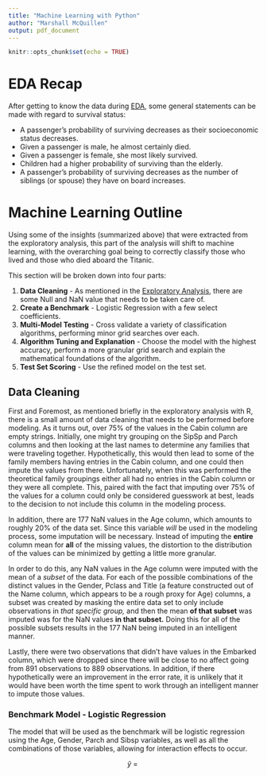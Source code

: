 ```yaml
---
title: "Machine Learning with Python"
author: "Marshall McQuillen"
output: pdf_document
---
```


```r
knitr::opts_chunk$set(echo = TRUE)
```

# EDA Recap

After getting to know the data during [EDA](eda_with_R.pdf), some general statements can be made with regard to survival status:

* A passenger's probability of surviving decreases as their socioeconomic status decreases.
* Given a passenger is male, he almost certainly died.
* Given a passenger is female, she most likely survived.
* Children had a higher probability of surviving than the elderly.
* A passenger's probability of surviving decreases as the number of siblings (or spouse) they have on board increases.

# Machine Learning Outline

Using some of the insights (summarized above) that were extracted from the exploratory analysis, this part of the analysis will shift to machine learning, with the overarching goal being to correctly classify those who lived and those who died aboard the Titanic.

This section will be broken down into four parts:

1. **Data Cleaning** - As mentioned in the [Exploratory Analysis](eda_with_R.pdf), there are some Null and NaN value that needs to be taken care of.
2. **Create a Benchmark** - Logistic Regression with a few select coefficients.
3. **Multi-Model Testing** - Cross validate a variety of classification algorithms, performing minor grid searches over each.
4. **Algorithm Tuning and Explanation** - Choose the model with the highest accuracy, perform a more granular grid search and explain the mathematical foundations of the algorithm.
5. **Test Set Scoring** - Use the refined model on the test set.

## Data Cleaning

First and Foremost, as mentioned briefly in the exploratory analysis with R, there is a small amount of data cleaning that needs to be performed before modeling. As it turns out, over 75% of the values in the Cabin column are empty strings. Initially, one might try grouping on the SipSp and Parch columns and then looking at the last names to determine any families that were traveling together. Hypothetically, this would then lead to some of the family members having entries in the Cabin column, and one could then impute the values from there. Unfortunately, when this was performed the theoretical family groupings either all had no entries in the Cabin column or they were all complete. This, paired with the fact that imputing over 75% of the values for a column could only be considered guesswork at best, leads to the decision to not include this column in the modeling process.

In addition, there are 177 NaN values in the Age column, which amounts to roughly 20% of the data set. Since this variable *will* be used in the modeling process, some imputation will be necessary. Instead of imputing the **entire** column mean for **all** of the missing values, the distortion to the distribution of the values can be minimized by getting a little more granular.

In order to do this, any NaN values in the Age column were imputed with the mean of a *subset* of the data. For each of the possible combinations of the distinct values in the Gender, Pclass and Title (a feature constructed out of the Name column, which appears to be a rough proxy for Age) columns, a subset was created by  masking the entire data set to only include observations in *that specific group,* and then the mean **of that subset** was imputed was for the NaN values **in that subset.** Doing this for all of the possible subsets results in the 177 NaN being imputed in an intelligent manner.

Lastly, there were two observations that didn't have values in the Embarked column, which were droppped since there will be close to no affect going from 891 observations to 889 observations. In addition, if there hypothetically were an improvement in the error rate, it is unlikely that it would have been worth the time spent to work through an intelligent manner to impute those values.


### Benchmark Model - Logistic Regression

The model that will be used as the benchmark will be logistic regression using the Age, Gender, Parch and Sibsp variables, as well as all the combinations of those variables, allowing for interaction effects to occur.

$$\hat{y}~=~$$

